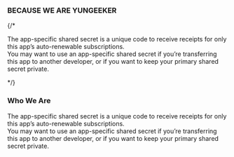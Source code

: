 <section className="h-[70vh]">
<br/><br/><br/>
<div className="p-4 flex justify-center">
	<div>
		<h3>BECAUSE WE ARE YUNGEEKER</h3>
		{/* <p>The app-specific shared secret is a unique code to receive receipts for only this app’s auto-renewable subscriptions.<br/> You may want to use an app-specific shared secret if you’re transferring this app to another developer, or if you want to keep your primary shared secret private.</p> */}
	</div>
</div>

</section>

<div className="flex justify-center bg-blue-500 p-4 text-white">
	<div>
		<h3>Who We Are</h3>
		<p>
			The app-specific shared secret is a unique code to receive receipts
			for only this app’s auto-renewable subscriptions.
			<br /> You may want to use an app-specific shared secret if you’re transferring
			this app to another developer, or if you want to keep your primary shared
			secret private.
		</p>
	</div>
</div>
